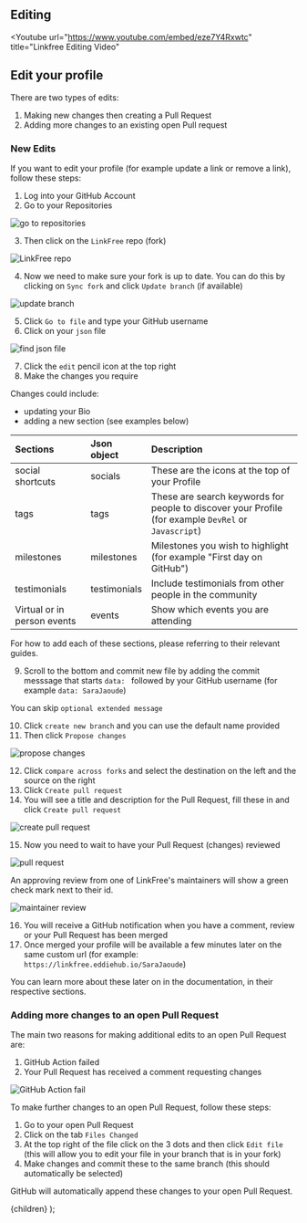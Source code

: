 
## Editing

<Youtube
  url="https://www.youtube.com/embed/eze7Y4Rxwtc"
  title="Linkfree Editing Video"
></Youtube>

## Edit your profile

There are two types of edits:

1. Making new changes then creating a Pull Request
2. Adding more changes to an existing open Pull request

### New Edits

If you want to edit your profile (for example update a link or remove a link), follow these steps:

1. Log into your GitHub Account
2. Go to your Repositories

![go to repositories](https://user-images.githubusercontent.com/82668196/208293646-6fbbabe6-f6c6-429f-aaa4-fc77876ce691.png)

3. Then click on the `LinkFree` repo (fork)

![LinkFree repo](https://user-images.githubusercontent.com/82668196/208293648-efd3e4ef-2094-4e42-ad33-3e09286c8809.png)

4. Now we need to make sure your fork is up to date. You can do this by clicking on `Sync fork` and click `Update branch` (if available)

![update branch](https://user-images.githubusercontent.com/82668196/208293657-8e0508c7-f8aa-45db-9f98-2ce9662ac1d8.png)

5. Click `Go to file` and type your GitHub username
6. Click on your `json` file

![find json file](https://user-images.githubusercontent.com/82668196/208293664-85ac522b-6fc4-4e79-863f-389d8a337f43.png)

7. Click the `edit` pencil icon at the top right
8. Make the changes you require

Changes could include:

- updating your Bio
- adding a new section (see examples below)

| Sections                    | Json object  | Description                                                                                          |
| :-------------------------- | :----------- | :--------------------------------------------------------------------------------------------------- |
| social shortcuts            | socials      | These are the icons at the top of your Profile                                                       |
| tags                        | tags         | These are search keywords for people to discover your Profile (for example `DevRel` or `Javascript`) |
| milestones                  | milestones   | Milestones you wish to highlight (for example "First day on GitHub")                                 |
| testimonials                | testimonials | Include testimonials from other people in the community                                              |
| Virtual or in person events | events       | Show which events you are attending                                                                  |

For how to add each of these sections, please referring to their relevant guides.

9. Scroll to the bottom and commit new file by adding the commit messsage that starts `data: ` followed by your GitHub username (for example `data: SaraJaoude`)

You can skip `optional extended message`

10. Click `create new branch` and you can use the default name provided
11. Then click `Propose changes`

![propose changes](https://user-images.githubusercontent.com/82668196/208293672-3c9480d3-9cf0-452c-8f5f-48559246bc2e.png)

12. Click `compare across forks` and select the destination on the left and the source on the right
13. Click `Create pull request`
14. You will see a title and description for the Pull Request, fill these in and click `Create pull request`

![create pull request](https://user-images.githubusercontent.com/82668196/208293677-79bd2bb8-ee23-4aed-bfef-ea438a9ef3c5.png)

15. Now you need to wait to have your Pull Request (changes) reviewed

![pull request](https://user-images.githubusercontent.com/82668196/208293679-822b4d1e-ecc9-49f5-b363-4a0ecf9922f4.png)

An approving review from one of LinkFree's maintainers will show a green check mark next to their id.

![maintainer review](https://user-images.githubusercontent.com/35927536/217060602-ba3678d1-f655-4805-a47d-e40f1ddcd59f.png)

16. You will receive a GitHub notification when you have a comment, review or your Pull Request has been merged
17. Once merged your profile will be available a few minutes later on the same custom url (for example: <Link href="linkfree.eddiehub.io/SaraJaoude">`https://linkfree.eddiehub.io/SaraJaoude`</Link>)

You can learn more about these later on in the documentation, in their respective sections.

### Adding more changes to an open Pull Request

The main two reasons for making additional edits to an open Pull Request are:

1. GitHub Action failed
2. Your Pull Request has received a comment requesting changes

![GitHub Action fail](https://user-images.githubusercontent.com/82668196/208976820-242c8b87-2108-480a-9882-a1f8dc652e89.png)

To make further changes to an open Pull Request, follow these steps:

1. Go to your open Pull Request
2. Click on the tab `Files Changed`
3. At the top right of the file click on the 3 dots and then click `Edit file` (this will allow you to edit your file in your branch that is in your fork)
4. Make changes and commit these to the same branch (this should automatically be selected)

GitHub will automatically append these changes to your open Pull Request.

  <DocsLayout title="LinkFree Editing Profile Documentation">
    {children}
  </DocsLayout>
);
